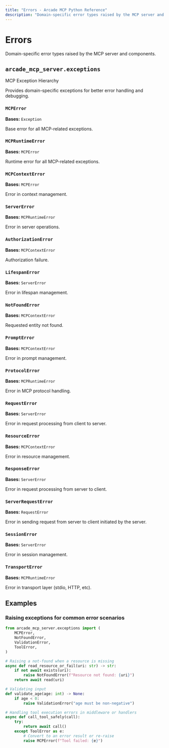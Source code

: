 ```yaml
---
title: "Errors - Arcade MCP Python Reference"
description: "Domain-specific error types raised by the MCP server and components"
---
```


# Errors

Domain-specific error types raised by the MCP server and components.

## `arcade_mcp_server.exceptions`

MCP Exception Hierarchy

Provides domain-specific exceptions for better error handling and debugging.

### `MCPError`

**Bases:** `Exception`

Base error for all MCP-related exceptions.

### `MCPRuntimeError`

**Bases:** `MCPError`

Runtime error for all MCP-related exceptions.

### `MCPContextError`

**Bases:** `MCPError`

Error in context management.

### `ServerError`

**Bases:** `MCPRuntimeError`

Error in server operations.

### `AuthorizationError`

**Bases:** `MCPContextError`

Authorization failure.

### `LifespanError`

**Bases:** `ServerError`

Error in lifespan management.

### `NotFoundError`

**Bases:** `MCPContextError`

Requested entity not found.

### `PromptError`

**Bases:** `MCPContextError`

Error in prompt management.

### `ProtocolError`

**Bases:** `MCPRuntimeError`

Error in MCP protocol handling.

### `RequestError`

**Bases:** `ServerError`

Error in request processing from client to server.

### `ResourceError`

**Bases:** `MCPContextError`

Error in resource management.

### `ResponseError`

**Bases:** `ServerError`

Error in request processing from server to client.

### `ServerRequestError`

**Bases:** `RequestError`

Error in sending request from server to client initiated by the server.

### `SessionError`

**Bases:** `ServerError`

Error in session management.

### `TransportError`

**Bases:** `MCPRuntimeError`

Error in transport layer (stdio, HTTP, etc).

## Examples

### Raising exceptions for common error scenarios

```python
from arcade_mcp_server.exceptions import (
    MCPError,
    NotFoundError,
    ValidationError,
    ToolError,
)

# Raising a not-found when a resource is missing
async def read_resource_or_fail(uri: str) -> str:
    if not await exists(uri):
        raise NotFoundError(f"Resource not found: {uri}")
    return await read(uri)

# Validating input
def validate_age(age: int) -> None:
    if age < 0:
        raise ValidationError("age must be non-negative")

# Handling tool execution errors in middleware or handlers
async def call_tool_safely(call):
    try:
        return await call()
    except ToolError as e:
        # Convert to an error result or re-raise
        raise MCPError(f"Tool failed: {e}")
```

